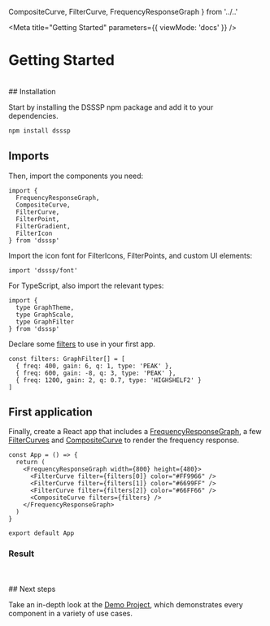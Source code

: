   CompositeCurve,
  FilterCurve,
  FrequencyResponseGraph
} from '../..'


<Meta
  title="Getting Started"
  parameters={{ viewMode: 'docs' }}
/>

# Getting Started
<br/>
## Installation

Start by installing the DSSSP npm package and add it to your dependencies.

```bash
npm install dsssp
```

## Imports

Then, import the components you need:
```tsx
import {
  FrequencyResponseGraph,
  CompositeCurve,
  FilterCurve,
  FilterPoint,
  FilterGradient,
  FilterIcon
} from 'dsssp'
```

Import the icon font for FilterIcons, FilterPoints, and custom UI elements:

```tsx
import 'dsssp/font'
```

For TypeScript, also import the relevant types:
```tsx
import {
  type GraphTheme,
  type GraphScale,
  type GraphFilter
} from 'dsssp'
```

Declare some [filters](?path=/docs/foundations-audio-filters--docs) to use in your first app.

```tsx
const filters: GraphFilter[] = [
  { freq: 400, gain: 6, q: 1, type: 'PEAK' },
  { freq: 600, gain: -8, q: 3, type: 'PEAK' },
  { freq: 1200, gain: 2, q: 0.7, type: 'HIGHSHELF2' }
]
```

## First application

Finally, create a React app that includes a [FrequencyResponseGraph](?path=/docs/container-frequencyresponsegraph--docs), a few [FilterCurves](?path=/docs/components-filtercurve--docs) and [CompositeCurve](?path=/docs/components-compositecurve--docs) to render the frequency response.

```tsx
const App = () => {
  return (
    <FrequencyResponseGraph width={800} height={480}>
      <FilterCurve filter={filters[0]} color="#FF9966" />
      <FilterCurve filter={filters[1]} color="#6699FF" />
      <FilterCurve filter={filters[2]} color="#66FF66" />
      <CompositeCurve filters={filters} />
    </FrequencyResponseGraph>
  )
}

export default App
```

### Result

<div style={{ width: '100%', overflow: 'auto' }}>
<FrequencyResponseGraph width={800} height={480}>
  <FilterCurve filter={{ freq: 400, gain: 6, q: 1, type: 'PEAK' }} color="#FF9966" />
  <FilterCurve filter={{ freq: 600, gain: -8, q: 3, type: 'PEAK' }} color="#6699FF" />
  <FilterCurve filter={{ freq: 1200, gain: 2, q: 0.7, type: 'HIGHSHELF2' }} color="#66FF66" />
  <CompositeCurve filters={[{ freq: 400, gain: 6, q: 1, type: 'PEAK' }, { freq: 600, gain: -8, q: 3, type: 'PEAK' }, { freq: 1200, gain: 2, q: 0.7, type: 'HIGHSHELF2' }]} />
</FrequencyResponseGraph>
</div>

<br/>
<br/>
## Next steps

Take an in-depth look at the [Demo Project](?path=/docs/demo-project--docs), which demonstrates every component in a variety of use cases.
